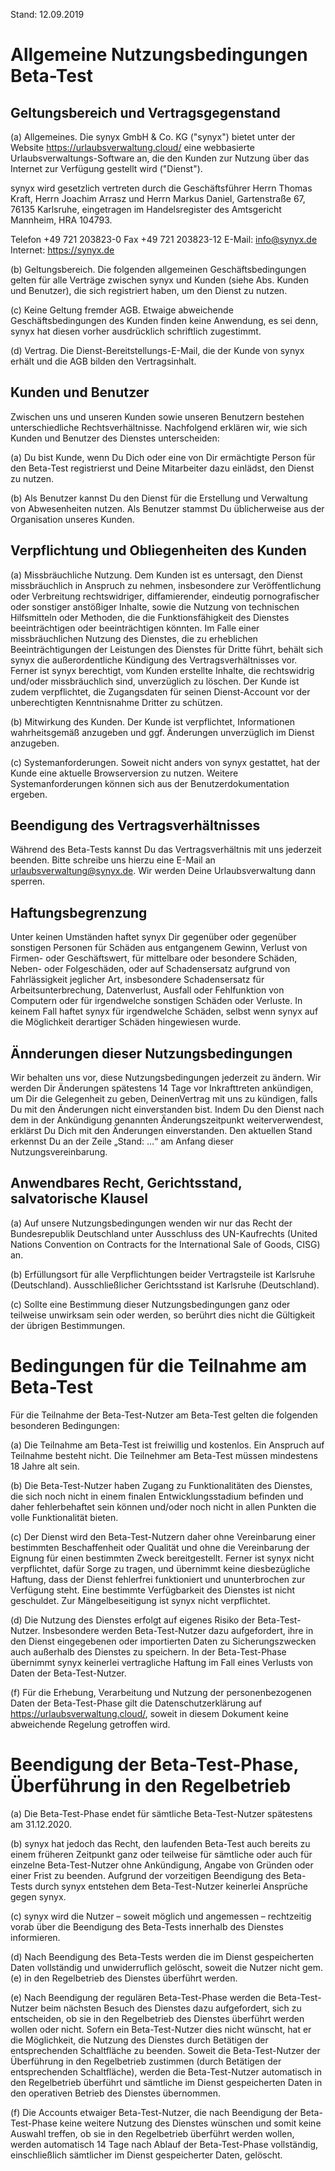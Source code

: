 Stand: 12.09.2019

# Allgemeine Nutzungsbedingungen Beta-Test

## Geltungsbereich und Vertragsgegenstand

(a) Allgemeines. Die synyx GmbH & Co. KG ("synyx") bietet unter der Website https://urlaubsverwaltung.cloud/ eine webbasierte Urlaubsverwaltungs-Software an, die den Kunden zur Nutzung über das Internet zur Verfügung gestellt wird ("Dienst").

synyx wird gesetzlich vertreten durch die Geschäftsführer Herrn Thomas Kraft, Herrn Joachim Arrasz und Herrn Markus Daniel, Gartenstraße 67, 76135 Karlsruhe, eingetragen im Handelsregister des Amtsgericht Mannheim, HRA 104793.

Telefon +49 721 203823-0
Fax +49 721 203823-12
E-Mail: info@synyx.de
Internet: https://synyx.de

(b) Geltungsbereich. Die folgenden allgemeinen Geschäftsbedingungen gelten für alle Verträge zwischen synyx und Kunden (siehe Abs. Kunden und Benutzer), die sich registriert haben, um den Dienst zu nutzen.

(c) Keine Geltung fremder AGB. Etwaige abweichende Geschäftsbedingungen des Kunden finden keine Anwendung, es sei denn, synyx hat diesen vorher ausdrücklich schriftlich zugestimmt.

(d) Vertrag. Die Dienst-Bereitstellungs-E-Mail, die der Kunde von synyx erhält und die AGB bilden den Vertragsinhalt.

## Kunden und Benutzer

Zwischen uns und unseren Kunden sowie unseren Benutzern bestehen unterschiedliche Rechtsverhältnisse. Nachfolgend erklären wir, wie sich Kunden und Benutzer des Dienstes unterscheiden:

(a) Du bist Kunde, wenn Du Dich oder eine von Dir ermächtigte Person für den Beta-Test registrierst und Deine Mitarbeiter dazu einlädst, den Dienst zu nutzen.

(b) Als Benutzer kannst Du den Dienst für die Erstellung und Verwaltung von Abwesenheiten nutzen. Als Benutzer stammst Du üblicherweise aus der Organisation unseres Kunden.

## Verpflichtung und Obliegenheiten des Kunden

(a) Missbräuchliche Nutzung. Dem Kunden ist es untersagt, den Dienst missbräuchlich in Anspruch zu nehmen, insbesondere zur Veröffentlichung oder Verbreitung rechtswidriger, diffamierender, eindeutig pornografischer oder sonstiger anstößiger Inhalte, sowie die Nutzung von technischen Hilfsmitteln oder Methoden, die die Funktionsfähigkeit des Dienstes beeinträchtigen oder beeinträchtigen könnten. Im Falle einer missbräuchlichen Nutzung des Dienstes, die zu erheblichen Beeinträchtigungen der Leistungen des Dienstes für Dritte führt, behält sich synyx die außerordentliche Kündigung des Vertragsverhältnisses vor. Ferner ist synyx berechtigt, vom Kunden erstellte Inhalte, die rechtswidrig und/oder missbräuchlich sind, unverzüglich zu löschen. Der Kunde ist zudem verpflichtet, die Zugangsdaten für seinen Dienst-Account vor der unberechtigten Kenntnisnahme Dritter zu schützen.

(b) Mitwirkung des Kunden. Der Kunde ist verpflichtet, Informationen wahrheitsgemäß anzugeben und ggf. Änderungen unverzüglich im Dienst anzugeben.

(c) Systemanforderungen. Soweit nicht anders von synyx gestattet, hat der Kunde eine aktuelle Browserversion zu nutzen. Weitere Systemanforderungen können sich aus der Benutzerdokumentation ergeben.


## Beendigung des Vertragsverhältnisses

Während des Beta-Tests kannst Du das Vertragsverhältnis mit uns jederzeit beenden. Bitte schreibe uns hierzu eine E-Mail an urlaubsverwaltung@synyx.de. Wir werden Deine Urlaubsverwaltung dann sperren.


## Haftungsbegrenzung

Unter keinen Umständen haftet synyx Dir gegenüber oder gegenüber sonstigen Personen für Schäden aus entgangenem Gewinn, Verlust von Firmen- oder Geschäftswert, für mittelbare oder besondere Schäden, Neben- oder Folgeschäden, oder auf Schadensersatz aufgrund von Fahrlässigkeit jeglicher Art, insbesondere Schadensersatz für Arbeitsunterbrechung, Datenverlust, Ausfall oder Fehlfunktion von Computern oder für irgendwelche sonstigen Schäden oder Verluste. In keinem Fall haftet synyx für irgendwelche Schäden, selbst wenn synyx auf die Möglichkeit derartiger Schäden hingewiesen wurde.


## Ännderungen dieser Nutzungsbedingungen

Wir behalten uns vor, diese Nutzungsbedingungen jederzeit zu ändern. Wir werden Dir Änderungen spätestens 14 Tage vor Inkrafttreten ankündigen, um Dir die Gelegenheit zu geben, DeinenVertrag mit uns zu kündigen, falls Du mit den Änderungen nicht einverstanden bist. Indem Du den Dienst nach dem in der Ankündigung genannten Änderungszeitpunkt weiterverwendest, erklärst Du Dich mit den Änderungen einverstanden. Den aktuellen Stand erkennst Du an der Zeile „Stand: …“ am Anfang dieser Nutzungsvereinbarung.


## Anwendbares Recht, Gerichtsstand, salvatorische Klausel

(a) Auf unsere Nutzungsbedingungen wenden wir nur das Recht der Bundesrepublik Deutschland unter Ausschluss des UN-Kaufrechts (United Nations Convention on Contracts for the International Sale of Goods, CISG) an.

(b) Erfüllungsort für alle Verpflichtungen beider Vertragsteile ist Karlsruhe (Deutschland). Ausschließlicher Gerichtsstand ist Karlsruhe (Deutschland).

(c) Sollte eine Bestimmung dieser Nutzungsbedingungen ganz oder teilweise unwirksam sein oder werden, so berührt dies nicht die Gültigkeit der übrigen Bestimmungen.


# Bedingungen für die Teilnahme am Beta-Test

Für die Teilnahme der Beta-Test-Nutzer am Beta-Test gelten die folgenden besonderen Bedingungen:

(a) Die Teilnahme am Beta-Test ist freiwillig und kostenlos. Ein Anspruch auf Teilnahme besteht nicht. Die Teilnehmer am Beta-Test müssen mindestens 18 Jahre alt sein.

(b) Die Beta-Test-Nutzer haben Zugang zu Funktionalitäten des Dienstes, die sich noch nicht in einem finalen Entwicklungsstadium befinden und daher fehlerbehaftet sein können und/oder noch nicht in allen Punkten die volle Funktionalität bieten.

(c) Der Dienst wird den Beta-Test-Nutzern daher ohne Vereinbarung einer bestimmten Beschaffenheit oder Qualität und ohne die Vereinbarung der Eignung für einen bestimmten Zweck bereitgestellt. Ferner ist synyx nicht verpflichtet, dafür Sorge zu tragen, und übernimmt keine diesbezügliche Haftung, dass der Dienst fehlerfrei funktioniert und ununterbrochen zur Verfügung steht. Eine bestimmte Verfügbarkeit des Dienstes ist nicht geschuldet. Zur Mängelbeseitigung ist synyx nicht verpflichtet.

(d) Die Nutzung des Dienstes erfolgt auf eigenes Risiko der Beta-Test-Nutzer. Insbesondere werden Beta-Test-Nutzer dazu aufgefordert, ihre in den Dienst eingegebenen oder importierten Daten zu Sicherungszwecken auch außerhalb des Dienstes zu speichern. In der Beta-Test-Phase übernimmt synyx keinerlei vertragliche Haftung im Fall eines Verlusts von Daten der Beta-Test-Nutzer.

(f) Für die Erhebung, Verarbeitung und Nutzung der personenbezogenen Daten der Beta-Test-Phase gilt die Datenschutzerklärung auf https://urlaubsverwaltung.cloud/, soweit in diesem Dokument keine abweichende Regelung getroffen wird.


# Beendigung der Beta-Test-Phase, Überführung in den Regelbetrieb

(a) Die Beta-Test-Phase endet für sämtliche Beta-Test-Nutzer spätestens am 31.12.2020.

(b) synyx hat jedoch das Recht, den laufenden Beta-Test auch bereits zu einem früheren Zeitpunkt ganz oder teilweise für sämtliche oder auch für einzelne Beta-Test-Nutzer ohne Ankündigung, Angabe von Gründen oder einer Frist zu beenden. Aufgrund der vorzeitigen Beendigung des Beta-Tests durch synyx entstehen dem Beta-Test-Nutzer keinerlei Ansprüche gegen synyx.

(c) synyx wird die Nutzer – soweit möglich und angemessen – rechtzeitig vorab über die Beendigung des Beta-Tests innerhalb des Dienstes informieren.

(d) Nach Beendigung des Beta-Tests werden die im Dienst gespeicherten Daten vollständig und unwiderruflich gelöscht, soweit die Nutzer nicht gem. (e) in den Regelbetrieb des Dienstes überführt werden.

(e) Nach Beendigung der regulären Beta-Test-Phase werden die Beta-Test-Nutzer beim nächsten Besuch des Dienstes dazu aufgefordert, sich zu entscheiden, ob sie in den Regelbetrieb des Dienstes überführt werden wollen oder nicht. Sofern ein Beta-Test-Nutzer dies nicht wünscht, hat er die Möglichkeit, die Nutzung des Dienstes durch Betätigen der entsprechenden Schaltfläche zu beenden. Soweit die Beta-Test-Nutzer der Überführung in den Regelbetrieb zustimmen (durch Betätigen der entsprechenden Schaltfläche), werden die Beta-Test-Nutzer automatisch in den Regelbetrieb überführt und sämtliche im Dienst gespeicherten Daten in den operativen Betrieb des Dienstes übernommen.

(f) Die Accounts etwaiger Beta-Test-Nutzer, die nach Beendigung der Beta-Test-Phase keine weitere Nutzung des Dienstes wünschen und somit keine Auswahl treffen, ob sie in den Regelbetrieb überführt werden wollen, werden automatisch 14 Tage nach Ablauf der Beta-Test-Phase vollständig, einschließlich sämtlicher im Dienst gespeicherter Daten, gelöscht.
